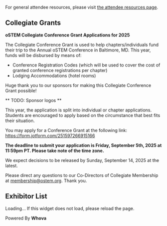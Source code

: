 
<SiteLayout title="Collegiate Resources" accent="nav-green">

For general attendee resources, please visit [the attendee resources page](resources).

<div className="text-nav-green font-bold">

## Collegiate Grants

</div>

**oSTEM Collegiate Conference Grant Applications for 2025**

The Collegiate Conference Grant is used to help chapters/individuals fund their trip to the Annual oSTEM Conference in Baltimore, MD. This year, funds will be disbursed by means of:
- Conference Registration Codes (which will be used to cover the cost of granted conference registrations per chapter)
- Lodging Accommodations (hotel rooms)

Huge thank you to our sponsors for making this Collegiate Conference Grant possible!

** TODO: Sponsor logos **

This year, the application is split into individual or chapter applications. Students are encouraged to apply based on the circumstance that best fits their situation.

You may apply for a Conference Grant at the following link: https://form.jotform.com/251597266915166

**The deadline to submit your application is Friday, September 5th, 2025 at 11:59pm PT. Please take note of the time zone.**

We expect decisions to be released by Sunday, September 14, 2025 at the latest.

Please direct any questions to our Co-Directors of Collegiate Membership at membership@ostem.org. Thank you.

<div className="text-nav-green font-bold">

## Exhibitor List

</div>

<div>
    <div title="Whova event and conference app" id="whova-exhibitorwidget">
        <p id="whova-loading">Loading... If this widget does not load, please reload the page.</p>
    </div>
    <script src="https://whova.com/static/frontend/xems/js/whova-exhibitor-widget.js?eid=-J%406VvB73x-tXpE35C9Cb%40cOeqq2bI5h8UjdZFTjs44%3D&host=https://whova.com" type="text/javascript"  id="embeded-exhibitor-script">
    </script>
    <div id="whova-wrap" class="whova-wrap-class">
        Powered By <b>Whova</b>
    </div>
</div>

</SiteLayout>